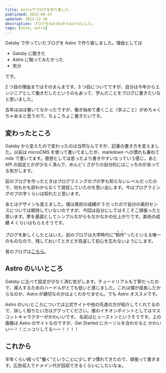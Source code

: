 ```yaml
---
title: Astroでブログを作り直した
published: 2023-09-24
updated: 2023-12-30
description: ブログをGatsbyからAstroにした。
tags: [note, astro]
---
```



Gatsby で作っていたブログを Astro で作り直しました。理由としては

- Gatsby に飽きた
- Astro に触ってみたかった
- 気分

です。

2 つ目の理由まではそのまんまです。3 つ目についてですが、自分は今年からエンジニアとして働きだしたというのもあって、学んだことをブログに書きたいなと思いました。

去年はほぼ書いてなかったですが、働き始めて書くこと（学ぶこと）がめちゃくちゃあると思うので、ちょこちょこ書きたいです。

## 変わったところ

Gatsby から変えたので変わったのは当然なんですが、記事の書き方を変えました。以前は microCMS を使って書いてましたが、markdown への慣れも兼ねて mdx で書いてます。感想としては思ったより書きやすいなっていう感じ。あと API の設定とかが少なく済んで、めんどくさがりの自分的にはこっちのがあってる気がします。

前のブログを作ったときはプログラミングのプの字も知らないレベルだったので、何もかも訳わからなくて発狂していたのを思い出します。今はプログラミングのプの字くらいは知れたと思います。

あとはデザインも変えました。僕は美術の成績が 3 だったので自分の美的センスについては期待していないのですが、今回は自分にしてはそこそこ頑張ったと思います。黒を基調としてシンプルながらもなかなかの仕上がりです。美術の成績 4 くらいはもらえそうです。

ブログを新しくしたとはいえ、前のブログは大学時代に"<ruby>制作<rp>（</rp><rt>つく</rt><rp>）</rp></ruby>"ったといえる唯一のものなので、残しておいてときどき見返して初心を忘れないようにします。

昔のブログは[こちら](https://tenpa.netlify.app/)。

## Astro のいいところ
Gatsby に比べて設定が少なく済む気がします。チュートリアルも丁寧だったので、導入するためのハードルがとても低いと感じました。これは僕が成長したからなのか、Astro が親切なのかはよくわかりません。でも Astro オススメです。

Astro のいいところについては公式サイトや他の先達の方が紹介してくれてるので、詳しく知りたい方はググってください。僕のイチオシポイントとしてはマスコットキャラクターがかわいいです。
<ImageWrapper
  src={houston}
  alt="Astroのマスコット、ヒューストン"
  quality="40"
/>
名前はヒューストンというそうです。上の画像は Astro のサイトなのですが、Get Started にカーソルを合わせると
<ImageWrapper src={smileHouston} alt="ニッコリヒューストン" quality="40" />
かわいい～！！ニッコリしてる～～！！！！

## これから

半年くらい経って"働く"ということに少しずつ慣れてきたので、頑張って書きます。広告収入でドメイン代が回収できるくらいにしたいなぁ。
